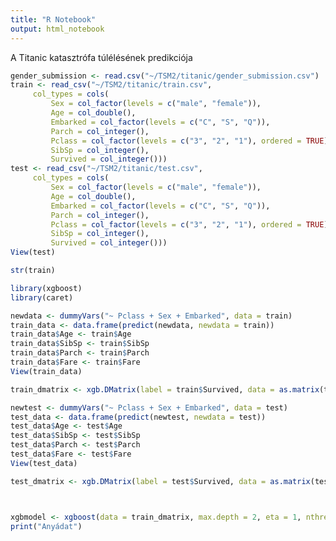 ---
title: "R Notebook"
output: html_notebook
---

A Titanic katasztrófa túlélésének predikciója

```{r}
gender_submission <- read.csv("~/TSM2/titanic/gender_submission.csv")
train <- read_csv("~/TSM2/titanic/train.csv", 
     col_types = cols(
         Sex = col_factor(levels = c("male", "female")),
         Age = col_double(), 
         Embarked = col_factor(levels = c("C", "S", "Q")), 
         Parch = col_integer(), 
         Pclass = col_factor(levels = c("3", "2", "1"), ordered = TRUE), 
         SibSp = col_integer(), 
         Survived = col_integer()))
test <- read_csv("~/TSM2/titanic/test.csv", 
     col_types = cols(
         Sex = col_factor(levels = c("male", "female")),
         Age = col_double(), 
         Embarked = col_factor(levels = c("C", "S", "Q")), 
         Parch = col_integer(), 
         Pclass = col_factor(levels = c("3", "2", "1"), ordered = TRUE), 
         SibSp = col_integer(), 
         Survived = col_integer()))
View(test)
```


```{r}
str(train)
```


```{r}
library(xgboost)
library(caret)

newdata <- dummyVars("~ Pclass + Sex + Embarked", data = train)
train_data <- data.frame(predict(newdata, newdata = train))
train_data$Age <- train$Age
train_data$SibSp <- train$SibSp
train_data$Parch <- train$Parch
train_data$Fare <- train$Fare
View(train_data)

train_dmatrix <- xgb.DMatrix(label = train$Survived, data = as.matrix(train_data))

newtest <- dummyVars("~ Pclass + Sex + Embarked", data = test)
test_data <- data.frame(predict(newtest, newdata = test))
test_data$Age <- test$Age
test_data$SibSp <- test$SibSp
test_data$Parch <- test$Parch
test_data$Fare <- test$Fare
View(test_data)

test_dmatrix <- xgb.DMatrix(label = test$Survived, data = as.matrix(test_data))



xgbmodel <- xgboost(data = train_dmatrix, max.depth = 2, eta = 1, nthread = 2, nrounds = 10, objective = "binary:logistic")
print("Anyádat")
```





